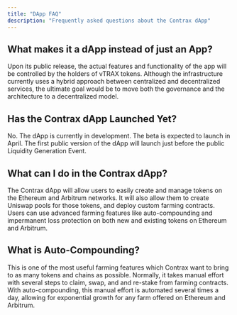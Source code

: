 ```yaml
---
title: "DApp FAQ"
description: "Frequently asked questions about the Contrax dApp"
---
```


## What makes it a dApp instead of just an App?

Upon its public release, the actual features and functionality of the app will be controlled by the holders of vTRAX tokens. Although the infrastructure currently uses a hybrid approach between centralized and decentralized services, the ultimate goal would be to move both the governance and the architecture to a decentralized model.

## Has the Contrax dApp Launched Yet?

No. The dApp is currently in development. The beta is expected to launch in April. The first public version of the dApp will launch just before the public Liquidity Generation Event.

## What can I do in the Contrax dApp?

The Contrax dApp will allow users to easily create and manage tokens on the Ethereum and Arbitrum networks. It will also allow them to create Uniswap pools for those tokens, and deploy custom farming contracts. Users can use advanced farming features like auto-compounding and impermanent loss protection on both new and existing tokens on Ethereum and Arbitrum.

## What is Auto-Compounding?

This is one of the most useful farming features which Contrax want to bring to as many tokens and chains as possible. Normally, it takes manual effort with several steps to claim, swap, and and re-stake from farming contracts. With auto-compounding, this manual effort is automated several times a day, allowing for exponential growth for any farm offered on Ethereum and Arbitrum.
